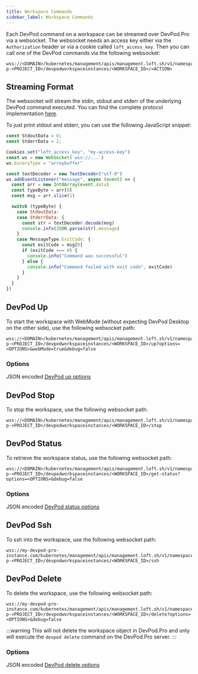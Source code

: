 ```yaml
---
title: Workspace Commands
sidebar_label: Workspace Commands
---
```


Each DevPod command on a workspace can be streamed over DevPod.Pro via a websocket. The websocket needs an access key either via the `Authorization` header or via a cookie called `loft_access_key`. Then you can call one of the DevPod commands via the following websocket:

```
wss://<DOMAIN>/kubernetes/management/apis/management.loft.sh/v1/namespaces/loft-p-<PROJECT_ID>/devpodworkspaceinstances/<WORKSPACE_ID>/<ACTION>
```

## Streaming Format

The websocket will stream the stdin, stdout and stderr of the underlying DevPod command executed. You can find the complete protocol implementation [here](https://github.com/loft-sh/loftctl/blob/a6a6c28752c6e9d9007f07a8061023b50c561f1f/pkg/remotecommand/protocol.go#L3).

To just print stdout and stderr, you can use the following JavaScript snippet:
```javascript
const StdoutData = 0;
const StderrData = 2;

Cookies.set("loft_access_key", "my-access-key")
const ws = new WebSocket(`wss://...`)
ws.binaryType = "arraybuffer"

const textDecoder = new TextDecoder("utf-8")
ws.addEventListener("message", async (event) => {
  const arr = new Int8Array(event.data)
  const typeByte = arr[0]
  const msg = arr.slice(1)

  switch (typeByte) {
    case StdoutData:
    case StderrData: {
      const str = textDecoder.decode(msg)
      console.info(JSON.parse(str).message)
    }
    case MessageType.ExitCode: {
      const exitCode = msg[0]
      if (exitCode === 0) {
        console.info("Command was successful")
      } else {
        console.info("Command failed with exit code", exitCode)
      }
    }
  }
})
```

## DevPod Up

To start the workspace with WebMode (without expecting DevPod Desktop on the other side), use the following websocket path:

```
wss://<DOMAIN>/kubernetes/management/apis/management.loft.sh/v1/namespaces/loft-p-<PROJECT_ID>/devpodworkspaceinstances/<WORKSPACE_ID>/up?options=<OPTIONS>&webMode=true&debug=false
```

### Options

JSON encoded [DevPod up options](https://github.com/loft-sh/devpod/blob/6818b374bd686eee490c324975807fe926c34eb0/pkg/provider/workspace.go#L150)

## DevPod Stop

To stop the workspace, use the following websocket path:

```
wss://<DOMAIN>/kubernetes/management/apis/management.loft.sh/v1/namespaces/loft-p-<PROJECT_ID>/devpodworkspaceinstances/<WORKSPACE_ID>/stop
```

## DevPod Status

To retrieve the workspace status, use the following websocket path:

```
wss://<DOMAIN>/kubernetes/management/apis/management.loft.sh/v1/namespaces/loft-p-<PROJECT_ID>/devpodworkspaceinstances/<WORKSPACE_ID>/get-status?options=<OPTIONS>&debug=false
```

### Options

JSON encoded [DevPod status options](https://github.com/loft-sh/devpod/blob/6818b374bd686eee490c324975807fe926c34eb0/pkg/client/client.go#L121)

## DevPod Ssh

To ssh into the workspace, use the following websocket path:

```
wss://my-devpod-pro-instance.com/kubernetes/management/apis/management.loft.sh/v1/namespaces/loft-p-<PROJECT_ID>/devpodworkspaceinstances/<WORKSPACE_ID>/ssh
```

## DevPod Delete

To delete the workspace, use the following websocket path:

```
wss://my-devpod-pro-instance.com/kubernetes/management/apis/management.loft.sh/v1/namespaces/loft-p-<PROJECT_ID>/devpodworkspaceinstances/<WORKSPACE_ID>/delete?options=<OPTIONS>&debug=false
```

:::warning
This will not delete the workspace object in DevPod.Pro and only will execute the `devpod delete` command on the DevPod.Pro server.
:::

### Options

JSON encoded [DevPod delete options](https://github.com/loft-sh/devpod/blob/6818b374bd686eee490c324975807fe926c34eb0/pkg/client/client.go#L113)


